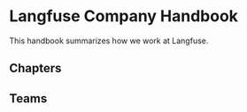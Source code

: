 
# Langfuse Company Handbook

This handbook summarizes how we work at Langfuse.

## Chapters

<ChapterIndex />

## Teams

<TeamsIndex />
